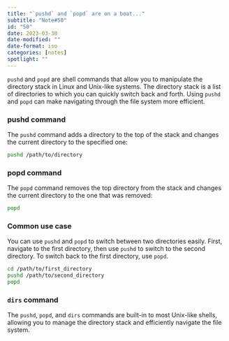 ```yaml
---
title: "`pushd` and `popd` are on a boat..."
subtitle: "Note#50"
id: "50"
date: 2023-03-30
date-modified: ""
date-format: iso
categories: [notes]
spotlight: ""
---
```

`pushd` and `popd` are shell commands that allow you to manipulate the directory stack in Linux and Unix-like systems. The directory stack is a list of directories to which you can quickly switch back and forth. Using `pushd` and `popd` can make navigating through the file system more efficient.

### pushd command

The `pushd` command adds a directory to the top of the stack and changes the current directory to the specified one:

```bash
pushd /path/to/directory
```

### popd command

The `popd` command removes the top directory from the stack and changes the current directory to the one that was removed:

```bash
popd
```

### Common use case

You can use `pushd` and `popd` to switch between two directories easily. First, navigate to the first directory, then use `pushd` to switch to the second directory. To switch back to the first directory, use `popd`.

```bash
cd /path/to/first_directory
pushd /path/to/second_directory
popd
```

### `dirs` command

The `pushd`, `popd`, and `dirs` commands are built-in to most Unix-like shells, allowing you to manage the directory stack and efficiently navigate the file system.
